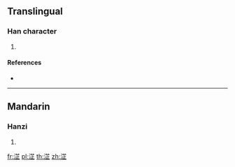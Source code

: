 {{character info/new}}
==Translingual==

===Han character===
{{Han char|rn=85|rad=水|as=08|sn=11|four=34111|canj=ETYM|ids=⿰氵芷}}

# {{defn|Han|sort=水08}}

====References====
* {{Han ref|kx=0633.020|dkj=17701|hdz=31641.050|uh=6DFD|ud=28157|bh=D643|bd=54851}}

----

==Mandarin==

===Hanzi===
{{cmn-hanzi|pin=[[zhǐ]] ([[zhi3]])|wg=chih<sup>3</sup>}}

# {{defn|lang=cmn|sort=水08}}

[[fr:淽]]
[[pl:淽]]
[[th:淽]]
[[zh:淽]]